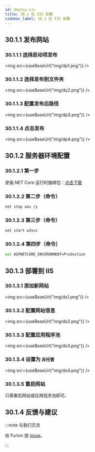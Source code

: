```yaml
---
id: deploy-iis
title: 30.1 在 IIS 部署
sidebar_label: 30.1 在 IIS 部署
---
```



## 30.1.1 发布网站

### 30.1.1.1 选择启动项发布

<img src={useBaseUrl("img/dp1.png")} />

### 30.1.1.2 选择发布到文件夹

<img src={useBaseUrl("img/dy2.png")} />

### 30.1.1.3 配置发布后路径

<img src={useBaseUrl("img/dp3.png")} />

### 30.1.1.4 点击发布

<img src={useBaseUrl("img/dp4.png")} />

## 30.1.2 服务器环境配置

### 30.1.2.1 第一步

安装.NET Core 运行时捆绑包：[点击下载](https://dotnet.microsoft.com/permalink/dotnetcore-current-windows-runtime-bundle-installer)

### 30.1.2.2 第二步（命令）

```bash
net stop was /y
```

### 30.1.2.3 第三步（命令）

```bash
net start w3svc
```

### 30.1.2.4 第四步（命令）

```bash
set ASPNETCORE_ENVIRONMENT=Production
```

## 30.1.3 部署到 IIS

### 30.1.3.1 添加新网站

<img src={useBaseUrl("img/ds1.png")} />

### 30.1.3.2 配置网站信息

<img src={useBaseUrl("img/ds2.png")} />

### 30.1.3.3 配置应用程序池

<img src={useBaseUrl("img/ds3.png")} />

### 30.1.3.4 设置为 `非托管`

<img src={useBaseUrl("img/ds4.png")} />

### 30.1.3.5 重启网站

只需重启网站或应用程序池即可。

## 30.1.4 反馈与建议

:::note 与我们交流

给 Furion 提 [Issue](https://gitee.com/dotnetchina/Furion/issues/new?issue)。

:::
